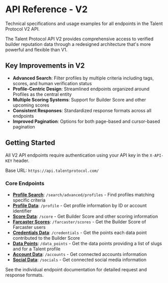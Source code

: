 # API Reference - V2

Technical specifications and usage examples for all endpoints in the Talent Protocol V2 API.

The Talent Protocol API V2 provides comprehensive access to verified builder reputation data through a redesigned architecture that's more powerful and flexible than V1.

## Key Improvements in V2

- **Advanced Search**: Filter profiles by multiple criteria including tags, scores, and human verification status
- **Profile-Centric Design**: Streamlined endpoints organized around Profiles as the central entity
- **Multiple Scoring Systems**: Support for Builder Score and other upcoming scores
- **Consistent Responses**: Standardized response formats across all endpoints
- **Improved Pagination**: Options for both page-based and cursor-based pagination

## Getting Started

All V2 API endpoints require authentication using your API key in the `X-API-KEY` header.

Base URL: `https://api.talentprotocol.com/`

### Core Endpoints

- [**Profile Search**](/docs/developers/talent-api/api-reference-v2/search): `/search/advanced/profiles` - Find profiles matching specific criteria
- [**Profile Data**](/docs/developers/talent-api/api-reference-v2/search): `/profile` - Get profile information by ID or account identifier
- [**Score Data**](/docs/developers/talent-api/api-reference-v2/score): `/score` - Get Builder Score and other scoring information
- [**Farcaster Scores**](/docs/developers/talent-api/api-reference-v2/farcaster-scores): `/farcaster/scores` - Get the Builder Score of Farcaster users
- [**Credentials Data**](/docs/developers/talent-api/api-reference-v2/score#credentials): `/credentials` - Get the points each data point contributed to the Builder Score
- [**Data Points**](/docs/data-points/arbitrum): `/data_points` - Get the data points providing a list of slugs and for a Talent profile
- [**Account Data**](/docs/developers/talent-api/api-reference-v2/accounts): `/accounts` - Get connected accounts information
- [**Social Data**](/docs/developers/talent-api/api-reference-v2/socials): `/socials` - Get connected social media information

See the individual endpoint documentation for detailed request and response formats.
